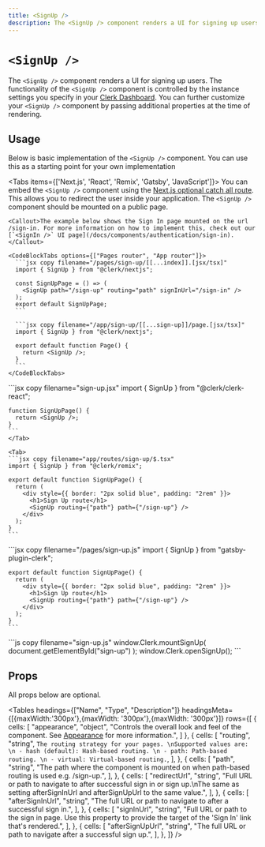 ```yaml
---
title: <SignUp />
description: The <SignUp /> component renders a UI for signing up users.
---
```


# `<SignUp />`

<Images
  width={496}
  height={780}
  src="/docs/images/ui-components/component-sign_up.svg"
  alt="Sign up component example"
/>

The `<SignUp />` component renders a UI for signing up users. The functionality of the `<SignUp />` component is controlled by the instance settings you specify in your [Clerk Dashboard](https://dashboard.clerk.dev). You can further customize your `<SignUp />` component by passing additional properties at the time of rendering.

## Usage

Below is basic implementation of the `<SignUp />` component. You can use this as a starting point for your own implementation

<Tabs items={['Next.js', 'React', 'Remix', 'Gatsby', 'JavaScript']}>
  <Tab>
    You can embed the `<SignUp />` component using the [Next.js optional catch all route](https://nextjs.org/docs/pages/building-your-application/routing/dynamic-routes#optional-catch-all-routes). This allows you to redirect the user inside your application. The `<SignUp />` component should be mounted on a public page.

    <Callout>The example below shows the Sign In page mounted on the url /sign-in. For more information on how to implement this, check out our [`<SignIn />` UI page](/docs/components/authentication/sign-in).</Callout>

    <CodeBlockTabs options={["Pages router", "App router"]}>
      ```jsx copy filename="/pages/sign-up/[[...index]].[jsx/tsx]"
      import { SignUp } from "@clerk/nextjs";

      const SignUpPage = () => (
        <SignUp path="/sign-up" routing="path" signInUrl="/sign-in" />
      );
      export default SignUpPage;
      ```

      ```jsx copy filename="/app/sign-up/[[...sign-up]]/page.[jsx/tsx]"
      import { SignUp } from "@clerk/nextjs";

      export default function Page() {
        return <SignUp />;
      }
      ```
    </CodeBlockTabs>
  </Tab>

  <Tab>
    ```jsx copy filename="sign-up.jsx"
    import { SignUp } from "@clerk/clerk-react";

    function SignUpPage() {
      return <SignUp />;
    }
    ```
    </Tab>

    <Tab>
    ```jsx copy filename="app/routes/sign-up/$.tsx"
    import { SignUp } from "@clerk/remix";

    export default function SignUpPage() {
      return (
        <div style={{ border: "2px solid blue", padding: "2rem" }}>
          <h1>Sign Up route</h1>
          <SignUp routing={"path"} path={"/sign-up"} />
        </div>
      );
    }
    ```
  </Tab>

  <Tab>
    ```jsx copy filename="/pages/sign-up.js"
    import { SignUp } from "gatsby-plugin-clerk";

    export default function SignUpPage() {
      return (
        <div style={{ border: "2px solid blue", padding: "2rem" }}>
          <h1>Sign Up route</h1>
          <SignUp routing={"path"} path={"/sign-up"} />
        </div>
      );
    }
    ```
  </Tab>

  <Tab>
    ```js copy filename="sign-up.js"
    window.Clerk.mountSignUp(
      document.getElementById("sign-up")
    );
    window.Clerk.openSignUp();
    ```
  </Tab>
</Tabs>

## Props

All props below are optional.

<Tables
  headings={["Name", "Type", "Description"]}
  headingsMeta={[{maxWidth:'300px'},{maxWidth: '300px'},{maxWidth: '300px'}]}
  rows={[
    {
      cells: [
        "appearance",
        "object",
        "Controls the overall look and feel of the component. See [Appearance](/docs/components/ui/appearance) for more information.",
      ]
    },
    {
      cells: [
        "routing",
        "string",
        `The routing strategy for your pages. \nSupported values are: \n - hash (default): Hash-based routing. \n - path: Path-based routing. \n - virtual: Virtual-based routing.`,
      ],
    },
    {
      cells: [
        "path",
        "string",
        "The path where the component is mounted on when path-based routing is used e.g. /sign-up.",
      ],
    },
    {
      cells: [
        "redirectUrl",
        "string",
        "Full URL or path to navigate to after successful sign in or sign up.\nThe same as setting afterSignInUrl and afterSignUpUrl to the same value.",
      ],
    },
    {
      cells: [
        "afterSignInUrl",
        "string",
        "The full URL or path to navigate to after a successful sign in.",
      ],
    },
    {
      cells: [
        "signInUrl",
        "string",
        "Full URL or path to the sign in page. Use this property to provide the target of the 'Sign In' link that's rendered.",
      ],
    },
    {
      cells: [
        "afterSignUpUrl",
        "string",
        "The full URL or path to navigate after a successful sign up.",
      ],
    },
  ]}
/>
